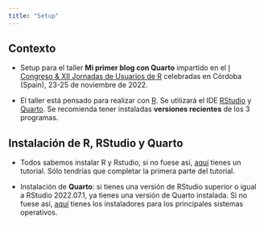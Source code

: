 ```yaml
---
title: "Setup"
---
```



::: {.callout-note collapse="false" appearance="default" icon="false"}
## Contexto

- Setup para el taller **Mi primer blog con Quarto** impartido en el [I Congreso & XII Jornadas de Usuarios de R](http://r-es.org/12jr/){target="_blank"} celebradas en Córdoba (Spain), 23-25 de noviembre de 2022.

-   El taller está pensado para realizar con [R](https://cran.r-project.org/){target="_blank"}. Se utilizará el IDE [RStudio](https://www.rstudio.com/products/rstudio/){target="_blank"} y [Quarto](https://quarto.org/){target="_blank"}. Se recomienda tener instaladas **versiones recientes** de los 3 programas.
:::


::: {.callout-important collapse="false" appearance="default" icon="false"}
## Instalación de R, RStudio y Quarto

-   Todos sabemos instalar R y Rstudio, si no fuese así, [aquí](https://perezp44.github.io/intro-ds-22-23-web/mas-recursos/01_instrucciones-instalacion.html){target="_blank"} tienes un tutorial. Sólo tendrías que completar la primera parte del tutorial.

-   Instalación de **Quarto**: si tienes una versión de RStudio superior o igual a RStudio 2022.07.1, ya tienes una versión de Quarto instalada. Si no fuese así, [aquí](https://quarto.org/docs/get-started/){target="_blank"} tienes los instaladores para los principales sistemas operativos.
:::

<br>
